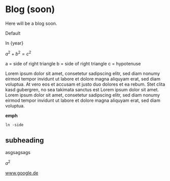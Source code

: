 
# Blog (soon)

Here will be a blog soon.

<span className="bg-blue-100 text-blue-800 text-sm font-medium mr-2 px-2.5 py-0.5 rounded">Default</span>

In {year}

$a^2 + b^2 = c^2$

a = side of right triangle
b = side of right triangle
c = hypotenuse

Lorem ipsum dolor sit amet, consetetur sadipscing elitr, sed diam nonumy eirmod tempor invidunt ut labore et dolore magna aliquyam erat, sed diam voluptua. At vero eos et accusam et justo duo dolores et ea rebum. Stet clita kasd gubergren, no sea takimata sanctus est Lorem ipsum dolor sit amet. Lorem ipsum dolor sit amet, consetetur sadipscing elitr, sed diam nonumy eirmod tempor invidunt ut labore et dolore magna aliquyam erat, sed diam voluptua.

**emph**

~~~
ln -side
~~~

## subheading

asgsagsags

$a^2$

www.google.de
